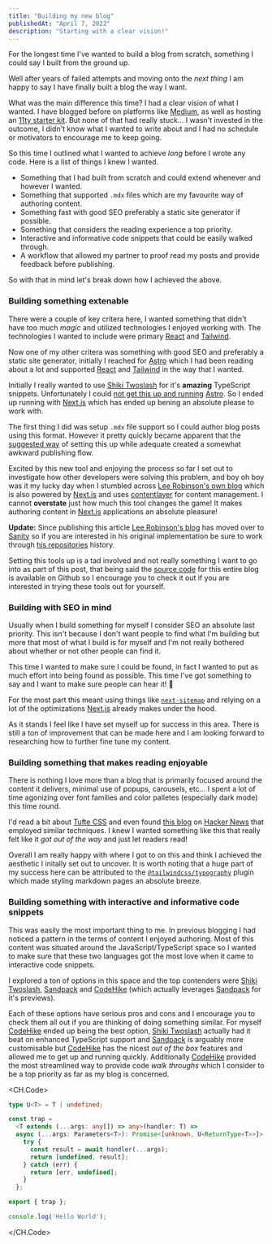 ```yaml
---
title: "Building my new blog"
publishedAt: "April 7, 2022"
description: "Starting with a clear vision!"
---
```


For the longest time I've wanted to build a blog from scratch, something I could say I built from the ground up.

Well after years of failed attempts and moving onto the _next thing_ I am happy to say I have finally built a blog the way I want.

What was the main difference this time? I had a clear vision of what I wanted. I have blogged before on platforms like [Medium](https://medium.com/@crashybang/about), as well as hosting an [11ty starter kit](https://chopfitzroy.dev/). But none of that had really stuck... I wasn't invested in the outcome, I didn't know what I wanted to write about and I had no schedule or motivators to encourage me to keep going.

So this time I outlined what I wanted to achieve _long_ before I wrote any code. Here is a list of things I knew I wanted.

- Something that I had built from scratch and could extend whenever and however I wanted.
- Something that supported `.mdx` files which are my favourite way of authoring content.
- Something fast with good SEO preferably a static site generator if possible.
- Something that considers the reading experience a top priority.
- Interactive and informative code snippets that could be easily walked through.
- A workflow that allowed my partner to proof read my posts and provide feedback before publishing.

So with that in mind let's break down how I achieved the above.

### Building something extenable

There were a couple of key critera here, I wanted something that didn't have too much _magic_ and utilized technologies I enjoyed working with. The technologies I wanted to include were primary [React]() and [Tailwind]().

Now one of my other critera was something with good SEO and preferably a static site generator, initially I reached for [Astro]() which I had been reading about a lot and supported [React]() and [Tailwind]() in the way that I wanted.

Initially I really wanted to use [Shiki Twoslash](https://shikijs.github.io/twoslash/) for it's **amazing** TypeScript snippets. Unfortunately I could [not  get this up and running](https://github.com/shikijs/twoslash/issues/148) [Astro](https://astro.build/). So I ended up running with [Next.js](https://nextjs.org/) which has ended up bening an absolute please to work with.

The first thing I did was setup `.mdx` file support so I could author blog posts using this format. However it pretty quickly became apparent that the [suggested way](https://nextjs.org/docs/advanced-features/using-mdx) of setting this up while adequate created a somewhat awkward publishing flow.

Excited by this new tool and enjoying the process so far I set out to investigate how other developers were solving this problem, and boy oh boy was it my lucky day when I stumbled across [Lee Robinson's own blog](https://leerob.io/) which is also powered by [Next.js](https://nextjs.org/) and uses [contentlayer](https://www.contentlayer.dev/) for content management. I cannot **overstate** just how much this tool changes the game! It makes authoring content in [Next.js](https://nextjs.org/) applications an absolute pleasure!

**Update:** Since publishing this article [Lee Robinson's blog](https://leerob.io/) has moved over to [Sanity](https://www.sanity.io/) so if you are interested in his original implementation be sure to work through [his repositories](https://github.com/leerob/leerob.io) history.

Setting this tools up is a tad involved and not really something I want to go into as part of this post, that being said the [source code](https://github.com/chopfitzroy/me) for this entire blog is available on Github so I encourage you to check it out if you are interested in trying these tools out for yourself.

### Building with SEO in mind

Usually when I build something for myself I consider SEO an absolute last priority. This isn't because I don't want people to find what I'm building but more that most of what I build is for myself and I'm not really bothered about whether or not other people can find it.

This time I wanted to make sure I could be found, in fact I wanted to put as much effort into being found as possible. This time I've got something to say and I want to make sure people can hear it! 📣 

For the most part this meant using things like [`next-sitemap`](https://github.com/iamvishnusankar/next-sitemap) and relying on a lot of the optimizations [Next.js]() already makes under the hood.

As it stands I feel like I have set myself up for success in this area. There is still a ton of improvement that can be made here and I am looking forward to researching how to further fine tune my content.

### Building something that makes reading enjoyable

There is nothing I love more than a blog that is primarily focused around the content it delivers, minimal use of popups, carousels, etc... I spent a lot of time agonizing over font families and color palletes (especially dark mode) this time round.

I'd read a bit about [Tufte CSS](https://edwardtufte.github.io/tufte-css/) and even found [this blog](https://lawler.io/) on [Hacker News](https://news.ycombinator.com/news) that employed similar techniques. I knew I wanted something like this that really felt like it _got out of the way_ and just let readers read!

Overall I am really happy with where I got to on this and think I achieved the aesthetic I initally set out to uncover. It is worth noting that a huge part of my success here can be attributed to the [`@tailwindcss/typography`](https://tailwindcss.com/docs/typography-plugin) plugin which made styling markdown pages an absolute breeze.

### Building something with interactive and informative code snippets

This was easily the most important thing to me. In previous blogging I had noticed a pattern in the terms of content I enjoyed authoring. Most of this content was situated around the JavaScript/TypeScript space so I wanted to make sure that these two languages got the most love when it came to interactive code snippets.

I explored a ton of options in this space and the top contenders were [Shiki Twoslash](https://shikijs.github.io/twoslash/), [Sandpack](https://sandpack.codesandbox.io/) and [CodeHike](https://codehike.org/) (which actually leverages [Sandpack](https://sandpack.codesandbox.io/) for it's previews).

Each of these options have serious pros and cons and I encourage you to check them all out if you are thinking of doing something similar. For myself [CodeHike](https://codehike.org/) ended up being the best option, [Shiki Twoslash](https://shikijs.github.io/twoslash/) actually had it beat on enhanced TypeScript support and [Sandpack](https://sandpack.codesandbox.io/) is arguably more customisable but [CodeHike](https://codehike.org/) has the nicest _out of the box_ features and allowed me to get up and running quickly. Additionally [CodeHike](https://codehike.org/) provided the most streamlined way to provide code _walk throughs_ which I consider to be a top priority as far as my blog is concerned.

<CH.Code>

```ts one.ts
type U<T> = T | undefined;

const trap =
  <T extends (...args: any[]) => any>(handler: T) =>
  async (...args: Parameters<T>): Promise<[unknown, U<ReturnType<T>>]> => {
    try {
      const result = await handler(...args);
      return [undefined, result];
    } catch (err) {
      return [err, undefined];
    }
  };

export { trap };
```

```ts two.ts
console.log('Hello World');
```

</CH.Code>
